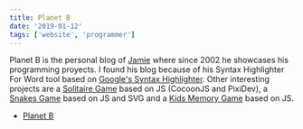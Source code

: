 ```yaml
---
title: Planet B
date: '2019-01-12'
tags: ['website', 'programmer']
---
```


Planet B is the personal blog of [Jamie](https://twitter.com/jamiebeach) where since 2002 he showcases his programming proyects. I found his blog because of his Syntax Highlighter For Word tool based on [Google's Syntax Highlighter](http://alexgorbatchev.com/SyntaxHighlighter/). Other interesting projects are a [Solitaire Game](http://www.planetb.ca/projects/sosolitaire/) based on JS (CocoonJS and PixiDev), a [Snakes Game](http://www.planetb.ca/projects/svgsnake/snake.svg) based on JS and SVG and a [Kids Memory Game](http://www.planetb.ca/kids-make-a-match) based on JS.

* [Planet B](http://www.planetb.ca/)